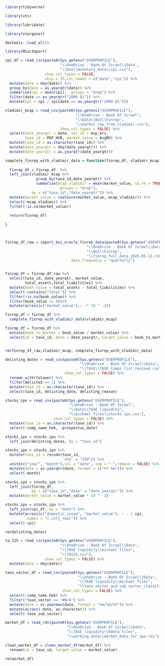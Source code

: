 <!-- import_data -->


```r

library(tidyverse)

library(xts)

library(lubridate)

library(stargazer)

devtools::load_all()

library(MiscImport)

```


```r

cpi_df = read_csv(paste0(Sys.getenv("USERPROFILE"),
                         "\\OneDrive - Bank Of Israel\\Data",
                         "\\BoI\\monetary_data\\cpi.csv"),
                  show_col_types = FALSE,
                  skip = 15,col_names = c("date","cpi")) %>%
  mutate(date = dmy(date)) %>%
  group_by(date = as.yearqtr(date)) %>%
  summarise(cpi = mean(cpi), .groups = "drop") %>%
  filter(date >= as.yearqtr("2000 Q1")) %>%
  mutate(cpi = cpi / cpi[date == as.yearqtr("2000 Q1")])


```


```r

vladimir_mcap = read_csv(paste0(Sys.getenv("USERPROFILE"),
                                "\\OneDrive - Bank Of Israel",
                                "\\Data\\BoI\\Finrep",
                                "\\market_cap_from_vladimir.csv"),
                         show_col_types = FALSE) %>% 
  select(date_yearqtr = date, sec_id = msp_brs,
         tase_id = MSP_HVR, market_value = AvgMV) %>% 
  mutate(tase_id = as.character(tase_id)) %>% 
  mutate(date_yearqtr = dmy(date_yearqtr)) %>% 
  mutate(date_yearqtr = as.yearqtr(date_yearqtr))

```

```r


complete_finrep_with_vladimir_data = function(finrep_df, vladimir_mcap){
  
  finrep_df = finrep_df  %>% 
  left_join(vladimir_mcap %>% 
              group_by(tase_id,date_yearqtr) %>% 
              summarise(mcap_vladimir = mean(market_value, na.rm = TRUE),
                        .groups = "drop"),
            by = c("tase_id","date_yearqtr")) %>% 
  mutate(market_value = coalesce(market_value, mcap_vladimir)) %>% 
  select(-mcap_vladimir) %>% 
  filter(!is.na(market_value))
  
  return(finrep_df)
 
}



finrep_df_raw = import_boi_oracle_finrep_data(paste0(Sys.getenv("USERPROFILE"),
                                     "\\OneDrive - Bank Of Israel\\Data",
                                     "\\BoI\\Finrep",
                                     "\\finrep_full_data_2023-05-11.rds"),
                              data_frequency = "quarterly")


finrep_df = finrep_df_raw %>% 
  select(tase_id, date_yearqtr, market_value,
         total_assets,total_liabilities) %>% 
  mutate(book_value = total_assets - total_liabilities) %>% 
  select(-contains("total")) %>% 
  filter(!is.na(book_value)) %>% 
  filter(book_value >= 0)%>% 
  mutate(across(c("market_value"),~ .* 10 ^ -3))

finrep_df = finrep_df %>% 
  complete_finrep_with_vladimir_data(vladimir_mcap)

finrep_df = finrep_df %>% 
  mutate(book_to_market = book_value / market_value) %>% 
  select(id = tase_id, date = date_yearqtr, target_value = book_to_market)


rm(finrep_df_raw,vladimir_mcap, complete_finrep_with_vladimir_data)

```

```r

delisting_dates = read_csv(paste0(Sys.getenv("USERPROFILE"),
                                  "\\OneDrive - Bank Of Israel\\Data",
                                  "\\TASE\\TASE Comps list_revised.csv"),
                           show_col_types = FALSE) %>% 
  rename_with(tolower) %>% 
  filter(delisted == 1) %>% 
  mutate(tase_id = as.character(tase_id)) %>% 
  select(tase_id, delisting_date, delisting_reason)

stocks_ipo = read_csv(paste0(Sys.getenv("USERPROFILE"),
                             "\\OneDrive - Bank Of Israel",
                             "\\Data\\TASE liquidity",
                             "\\michael files\\stocks_ipo.csv"),
                      show_col_types = FALSE) %>% 
  mutate(tase_id = as.character(tase_id)) %>% 
  select(-comp_name_heb, -prospectus_date)

stocks_ipo = stocks_ipo %>% 
  left_join(delisting_dates, by = "tase_id")

stocks_ipo = stocks_ipo %>% 
  mutate(tase_id = recode(tase_id,
                          `456` = "259")) %>% 
  unite(c("year", "month"),col = "date", sep = "-",remove = FALSE) %>% 
  mutate(date = as.yearqtr(date, format = c("%Y-%m"))) %>% 
  select(-month)

stocks_ipo = stocks_ipo %>% 
  left_join(finrep_df,
            by = c("tase_id","date" = "date_yearqtr")) %>% 
  mutate(market_value = market_value * 10 ^ -3)

stocks_ipo = stocks_ipo %>% 
  left_join(cpi_df, by = "date") %>% 
  mutate(across(c("domestic_issue", "market_value"), ~ . / cpi,
         .names = "{.col}_real")) %>% 
  select(-cpi)

rm(delisting_dates)

```

```r

ta_125 = read_csv(paste0(Sys.getenv("USERPROFILE"),
                         "\\OneDrive - Bank Of Israel\\Data",
                         "\\TASE liquidity\\michael files",
                         "\\TA125.csv"),
                  show_col_types = FALSE) %>% 
  mutate(date = dmy(date))

```

```r

tase_sector_df = read_csv(paste0(Sys.getenv("USERPROFILE"),
                                 "\\OneDrive - Bank Of Israel\\Data",
                                 "\\TASE liquidity\\michael files",
                                 "\\tase_sector_and_sub_sector_classification.csv"),
                          show_col_types = FALSE) %>% 
  select(-comp_name_heb) %>% 
  filter(!tase_sector == "#N/A") %>% 
  mutate(date = as.yearmon(date, format = "%m/%d/%Y")) %>% 
  mutate(across(-date, as.character)) %>% 
  select(-tase_sub_sector)

```

```r

market_df = read_rds(paste0(Sys.getenv("USERPROFILE"),
                            "\\OneDrive - Bank Of Israel\\Data",
                            "\\TASE liquidity\\Rdata files",
                            "\\working_data\\market_data_for_ipo.rds"))

clean_market_df = clean_market_df(market_df) %>% 
  rename(id = tase_id, target_value = market_value)

rm(market_df)

```

